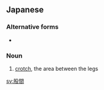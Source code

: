==Japanese==
{{ja-kanjitab|股|間}}

===Alternative forms===
* {{l|ja|胯間}}

===Noun===
{{ja-noun|こかん}}
# {{lb|ja|anatomy|sort=こかん}} [[crotch]], the area between the legs

[[sv:股間]]
